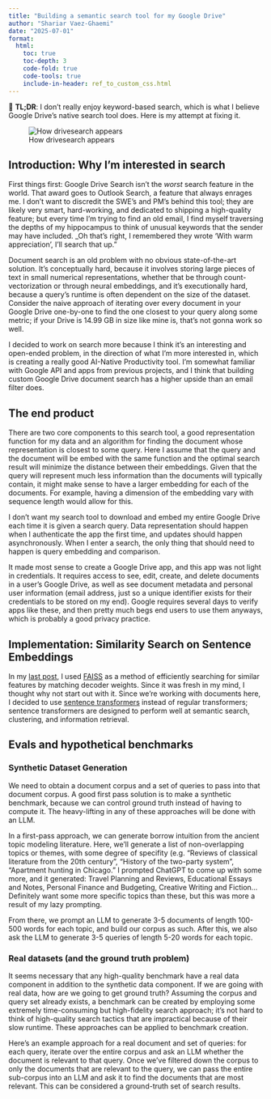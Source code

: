 ```yaml
---
title: "Building a semantic search tool for my Google Drive"
author: "Shariar Vaez-Ghaemi"
date: "2025-07-01"
format:
  html:
    toc: true
    toc-depth: 3
    code-fold: true
    code-tools: true
    include-in-header: ref_to_custom_css.html
---
```


::: {.tldr}
📌 **TL;DR**: I don't really enjoy keyword-based search, which is what I believe Google Drive's native search tool does. Here is my attempt at fixing it.
:::

![How drivesearch appears](screenshot_docs_search)

## Introduction: Why I'm interested in search

First things first: Google Drive Search isn't the _worst_ search feature in the world. That award goes to Outlook Search, a feature that always enrages me. I don't want to discredit the SWE's and PM's behind this tool; they are likely very smart, hard-working, and dedicated to shipping a high-quality feature; but every time I'm trying to find an old email, I find myself traversing the depths of my hippocampus to think of unusual keywords that the sender may have included. _Oh that's right, I remembered they wrote 'With warm appreciation', I'll search that up."

Document search is an old problem with no obvious state-of-the-art solution. It's conceptually hard, because it involves storing large pieces of text in small numerical representations, whether that be through count-vectorization or through neural embeddings, and it's executionally hard, because a query's runtime is often dependent on the size of the dataset. Consider the naive approach of iterating over every document in your Google Drive one-by-one to find the one closest to your query along some metric; if your Drive is 14.99 GB in size like mine is, that's not gonna work so well.

I decided to work on search more because I think it's an interesting and open-ended problem, in the direction of what I'm more interested in, which is creating a really good AI-Native Productivity tool. I'm somewhat familiar with Google API and apps from previous projects, and I think that building custom Google Drive document search has a higher upside than an email filter does. 

## The end product

There are two core components to this search tool, a good representation function for my data and an algorithm for finding the document whose representation is closest to some query. Here I assume that the query and the document will be embed with the same function and the optimal search result will minimize the distance between their embeddings. Given that the query will represent much less information than the documents will typically contain, it might make sense to have a larger embedding for each of the documents. For example, having a dimension of the embedding vary with sequence length would allow for this.

I don't want my search tool to download and embed my entire Google Drive each time it is given a search query. Data representation should happen when I authenticate the app the first time, and updates should happen asynchronously. When I enter a search, the only thing that should need to happen is query embedding and comparison.

It made most sense to create a Google Drive app, and this app was not light in credentials. It requires access to see, edit, create, and delete documents in a user's Google Drive, as well as see document metadata and personal user information (email address, just so a unique identifier exists for their credentials to be stored on my end). Google requires several days to verify apps like these, and then pretty much begs end users to use them anyways, which is probably a good privacy practice.

## Implementation: Similarity Search on Sentence Embeddings

In my [last post](https://shariarvg.github.io/recurring_features/), I used [FAISS](https://github.com/facebookresearch/faiss) as a method of efficiently searching for similar features by matching decoder weights. Since it was fresh in my mind, I thought why not start out with it. Since we're working with documents here, I decided to use [sentence transformers](https://sbert.net/) instead of regular transformers; sentence transformers are designed to perform well at semantic search, clustering, and information retrieval. 

## Evals and hypothetical benchmarks

### Synthetic Dataset Generation

We need to obtain a document corpus and a set of queries to pass into that document corpus. A good first pass solution is to make a synthetic benchmark, because we can control ground truth instead of having to compute it. The heavy-lifting in any of these approaches will be done with an LLM.

In a first-pass approach, we can generate borrow intuition from the ancient topic modeling literature. Here, we'll generate a list of non-overlapping topics or themes, with some degree of specifity (e.g. "Reviews of classical literature from the 20th century", "History of the two-party system", "Apartment hunting in Chicago." I prompted ChatGPT to come up with some more, and it generated: Travel Planning and Reviews, Educational Essays and Notes, Personal Finance and Budgeting, Creative Writing and Fiction... Definitely want some more specific topics than these, but this was more a result of my lazy prompting.

From there, we prompt an LLM to generate 3-5 documents of length 100-500 words for each topic, and build our corpus as such. After this, we also ask the LLM to generate 3-5 queries of length 5-20 words for each topic. 


### Real datasets (and the ground truth problem)

It seems necessary that any high-quality benchmark have a real data component in addition to the synthetic data component. If we are going with real data, how are we going to get ground truth? Assuming the corpus and query set already exists, a benchmark can be created by employing some extremely time-consuming but high-fidelity search approach; it's not hard to think of high-quality search tactics that are impractical because of their slow runtime. These approaches can be applied to benchmark creation.

Here's an example approach for a real document and set of queries: for each query, iterate over the entire corpus and ask an LLM whether the document is relevant to that query. Once we've filtered down the corpus to only the documents that are relevant to the query, we can pass the entire sub-corpus into an LLM and ask it to find the documents that are most relevant. This can be considered a ground-truth set of search results.


